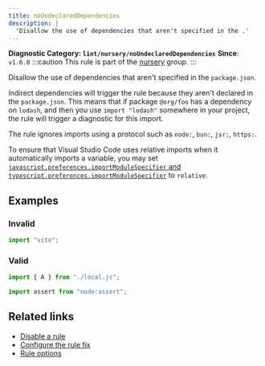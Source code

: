```yaml
---
title: noUndeclaredDependencies
description: |
  'Disallow the use of dependencies that aren't specified in the .'
---
```


**Diagnostic Category: `lint/nursery/noUndeclaredDependencies`**
<Tabs>
<TabItem label="JavaScript (and super languages)" icon="seti:javascript">
**Since**: `v1.6.0`
:::caution
This rule is part of the [nursery](/linter/rules/#nursery) group.
:::

Disallow the use of dependencies that aren't specified in the `package.json`.

Indirect dependencies will trigger the rule because they aren't declared in the `package.json`. This means that if package `@org/foo` has a dependency on `lodash`, and then you use
`import "lodash"` somewhere in your project, the rule will trigger a diagnostic for this import.

The rule ignores imports using a protocol such as `node:`, `bun:`, `jsr:`, `https:`.

To ensure that Visual Studio Code uses relative imports when it automatically imports a variable,
you may set [`javascript.preferences.importModuleSpecifier` and `typescript.preferences.importModuleSpecifier`](https://code.visualstudio.com/docs/getstarted/settings) to `relative`.

## Examples

### Invalid

```js
import "vite";
```

### Valid

```js
import { A } from "./local.js";
```

```js
import assert from "node:assert";
```

## Related links

- [Disable a rule](/linter/#disable-a-lint-rule)
- [Configure the rule fix](/linter#configure-the-rule-fix)
- [Rule options](/linter/#rule-options)

</TabItem>
</Tabs>

